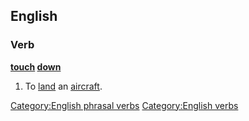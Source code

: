 ==English==
{{rfd}}
{{see|touchdown}}
===Verb===
'''[[touch]] [[down]]'''

#{{aviation}} To [[land]] an [[aircraft]].

[[Category:English phrasal verbs]]
[[Category:English verbs]]